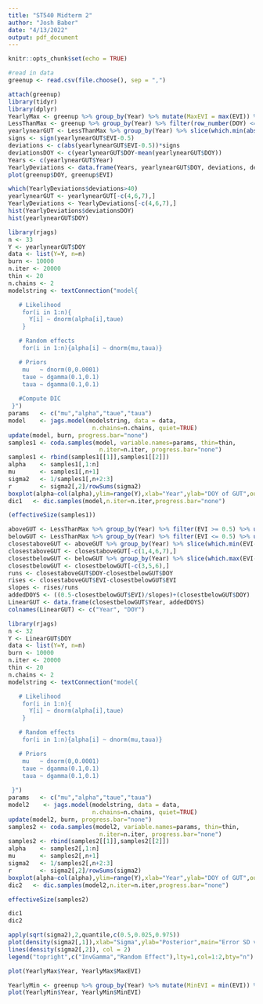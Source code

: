 ---
title: "ST540 Midterm 2"
author: "Josh Baber"
date: "4/13/2022"
output: pdf_document
---

```{r setup, include=FALSE}
knitr::opts_chunk$set(echo = TRUE)
```

```{r}
#read in data
greenup <- read.csv(file.choose(), sep = ",")
```

```{r}
attach(greenup)
library(tidyr)
library(dplyr)
YearlyMax <- greenup %>% group_by(Year) %>% mutate(MaxEVI = max(EVI)) %>% ungroup() %>% mutate(MaxEVI = case_when(EVI == MaxEVI ~ MaxEVI, TRUE ~ NA_real_)) %>% filter(!is.na(MaxEVI)) %>% select(-EVI)
LessThanMax <- greenup %>% group_by(Year) %>% filter(row_number(DOY) <= which.max(EVI))
yearlynearGUT <- LessThanMax %>% group_by(Year) %>% slice(which.min(abs(EVI-0.5))) %>% ungroup()
signs <- sign(yearlynearGUT$EVI-0.5)
deviations <- c(abs(yearlynearGUT$EVI-0.5))*signs
deviationsDOY <- c(yearlynearGUT$DOY-mean(yearlynearGUT$DOY))
Years <- c(yearlynearGUT$Year)
YearlyDeviations <- data.frame(Years, yearlynearGUT$DOY, deviations, deviationsDOY)
plot(greenup$DOY, greenup$EVI)
```

```{r}
which(YearlyDeviations$deviations>40)
yearlynearGUT <- yearlynearGUT[-c(4,6,7),]
YearlyDeviations <- YearlyDeviations[-c(4,6,7),]
hist(YearlyDeviations$deviationsDOY)
hist(yearlynearGUT$DOY)
```

```{r}
library(rjags)
n <- 33
Y <- yearlynearGUT$DOY
data <- list(Y=Y, n=n)
burn <- 10000
n.iter <- 20000
thin <- 20
n.chains <- 2
modelstring <- textConnection("model{

   # Likelihood
    for(i in 1:n){
      Y[i] ~ dnorm(alpha[i],taue)
    }

   # Random effects
    for(i in 1:n){alpha[i] ~ dnorm(mu,taua)}

   # Priors
    mu   ~ dnorm(0,0.0001)
    taue ~ dgamma(0.1,0.1)
    taua ~ dgamma(0.1,0.1)
    
   #Compute DIC
 }")
params   <- c("mu","alpha","taue","taua")
model    <- jags.model(modelstring, data = data, 
                        n.chains=n.chains, quiet=TRUE)
update(model, burn, progress.bar="none")
samples1 <- coda.samples(model, variable.names=params, thin=thin,
                          n.iter=n.iter, progress.bar="none")
samples1 <- rbind(samples1[[1]],samples1[[2]])
alpha    <- samples1[,1:n]
mu       <- samples1[,n+1]
sigma2   <- 1/samples1[,n+2:3]
r        <- sigma2[,2]/rowSums(sigma2)
boxplot(alpha~col(alpha),ylim=range(Y),xlab="Year",ylab="DOY of GUT",outline=FALSE)
dic1   <- dic.samples(model,n.iter=n.iter,progress.bar="none")
```

```{r}
(effectiveSize(samples1))
```

```{r}
aboveGUT <- LessThanMax %>% group_by(Year) %>% filter(EVI >= 0.5) %>% ungroup()
belowGUT <- LessThanMax %>% group_by(Year) %>% filter(EVI <= 0.5) %>% ungroup()
closestaboveGUT <- aboveGUT %>% group_by(Year) %>% slice(which.min(EVI-0.5)) %>% ungroup()
closestaboveGUT <- closestaboveGUT[-c(1,4,6,7),]
closestbelowGUT <- belowGUT %>% group_by(Year) %>% slice(which.max(EVI-0.5)) %>% ungroup()
closestbelowGUT <- closestbelowGUT[-c(3,5,6),]
runs <- closestaboveGUT$DOY-closestbelowGUT$DOY
rises <- closestaboveGUT$EVI-closestbelowGUT$EVI
slopes <- rises/runs
addedDOYS <- ((0.5-closestbelowGUT$EVI)/slopes)+(closestbelowGUT$DOY)
LinearGUT <- data.frame(closestbelowGUT$Year, addedDOYS)
colnames(LinearGUT) <- c("Year", "DOY")
```

```{r}
library(rjags)
n <- 32
Y <- LinearGUT$DOY
data <- list(Y=Y, n=n)
burn <- 10000
n.iter <- 20000
thin <- 20
n.chains <- 2
modelstring <- textConnection("model{

   # Likelihood
    for(i in 1:n){
      Y[i] ~ dnorm(alpha[i],taue)
    }

   # Random effects
    for(i in 1:n){alpha[i] ~ dnorm(mu,taua)}

   # Priors
    mu   ~ dnorm(0,0.0001)
    taue ~ dgamma(0.1,0.1)
    taua ~ dgamma(0.1,0.1)
    
 }")
params   <- c("mu","alpha","taue","taua")
model2    <- jags.model(modelstring, data = data, 
                        n.chains=n.chains, quiet=TRUE)
update(model2, burn, progress.bar="none")
samples2 <- coda.samples(model2, variable.names=params, thin=thin,
                          n.iter=n.iter, progress.bar="none")
samples2 <- rbind(samples2[[1]],samples2[[2]])
alpha    <- samples2[,1:n]
mu       <- samples2[,n+1]
sigma2   <- 1/samples2[,n+2:3]
r        <- sigma2[,2]/rowSums(sigma2)
boxplot(alpha~col(alpha),ylim=range(Y),xlab="Year",ylab="DOY of GUT",outline=FALSE)
dic2   <- dic.samples(model2,n.iter=n.iter,progress.bar="none")
```

```{r}
effectiveSize(samples2)
```

```{r}
dic1
dic2
```

```{r}
apply(sqrt(sigma2),2,quantile,c(0.5,0.025,0.975))
plot(density(sigma2[,1]),xlab="Sigma",ylab="Posterior",main="Error SD vs. Random Error SD")
lines(density(sigma2[,2]), col = 2)
legend("topright",c("InvGamma","Random Effect"),lty=1,col=1:2,bty="n")
```

```{r}
plot(YearlyMax$Year, YearlyMax$MaxEVI)
```

```{r}
YearlyMin <- greenup %>% group_by(Year) %>% mutate(MinEVI = min(EVI)) %>% ungroup() %>% mutate(MinEVI = case_when(EVI == MinEVI ~ MinEVI, TRUE ~ NA_real_)) %>% filter(!is.na(MinEVI)) %>% select(-EVI)
plot(YearlyMin$Year, YearlyMin$MinEVI)
```





